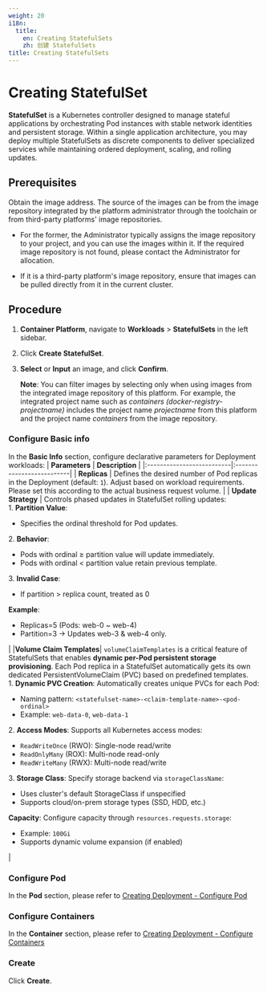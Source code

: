 ```yaml
---
weight: 20
i18n:
  title:
    en: Creating StatefulSets
    zh: 创建 StatefulSets
title: Creating StatefulSets
---
```


# Creating StatefulSet

**StatefulSet** is a Kubernetes controller designed to manage stateful applications by orchestrating Pod instances with stable network identities and persistent storage. Within a single application architecture, you may deploy multiple StatefulSets as discrete components to deliver specialized services while maintaining ordered deployment, scaling, and rolling updates.

## Prerequisites

Obtain the image address. The source of the images can be from the image repository integrated by the platform administrator through the toolchain or from third-party platforms' image repositories.

- For the former, the Administrator typically assigns the image repository to your project, and you can use the images within it. If the required image repository is not found, please contact the Administrator for allocation.

- If it is a third-party platform's image repository, ensure that images can be pulled directly from it in the current cluster.

## Procedure

1. **Container Platform**, navigate to **Workloads** > **StatefulSets** in the left sidebar. 

2. Click **Create StatefulSet**.

3. **Select** or **Input** an image, and click **Confirm**.

   **Note**: You can filter images by selecting only when using images from the integrated image repository of this platform. For example, the integrated project name such as *containers (docker-registry-projectname)* includes the project name *projectname* from this platform and the project name *containers* from the image repository.

### Configure Basic info

In the **Basic Info** section, configure declarative parameters for Deployment workloads: 
   | **Parameters** | **Description** |
   |:--------------------------|:--------------------------|
   | **Replicas**  | Defines the desired number of Pod replicas in the Deployment (default: `1`). Adjust based on workload requirements.  Please set this according to the actual business request volume.   |
   | **Update Strategy** | Controls phased updates in StatefulSet rolling updates: <br/>1. **Partition Value**: <ul><li> Specifies the ordinal threshold for Pod updates.</li></ul> 2. **Behavior**: <ul><li> Pods with ordinal ≥ partition value will update immediately. </li><li> Pods with ordinal < partition value retain previous template. </li></ul>  3. **Invalid Case**: <ul><li> If partition > replica count, treated as 0 </li></ul> **Example**: <ul><li> Replicas=5 (Pods: web-0 ~ web-4)</li><li> Partition=3 → Updates web-3 & web-4 only. </li></ul>|
   |**Volume Claim Templates**| `volumeClaimTemplates` is a critical feature of StatefulSets that enables **dynamic per-Pod persistent storage provisioning**. Each Pod replica in a StatefulSet automatically gets its own dedicated PersistentVolumeClaim (PVC) based on predefined templates.<br/> 1. **Dynamic PVC Creation**: Automatically creates unique PVCs for each Pod:<ul><li> Naming pattern: `<statefulset-name>-<claim-template-name>-<pod-ordinal>`</li><li> Example: `web-data-0`, `web-data-1` </li></ul> 2. **Access Modes**: Supports all Kubernetes access modes:<ul><li> `ReadWriteOnce` (RWO): Single-node read/write </li><li>`ReadOnlyMany` (ROX): Multi-node read-only</li><li> `ReadWriteMany` (RWX): Multi-node read/write</li></ul> 3. **Storage Class**: Specify storage backend via `storageClassName`:<ul><li> Uses cluster's default StorageClass if unspecified </li><li> Supports cloud/on-prem storage types (SSD, HDD, etc.) </li></ul> **Capacity**: Configure capacity through `resources.requests.storage`:<ul><li> Example: `100Gi`</li><li> Supports dynamic volume expansion (if enabled)</li></ul>|

### Configure Pod

In the **Pod** section, please refer to [Creating Deployment - Configure Pod](./deployment_create.mdx#configurepod)

### Configure Containers

In the **Container** section, please refer to [Creating Deployment - Configure Containers](./deployment_create.mdx#configurecontainers)

### Create

Click **Create**.

